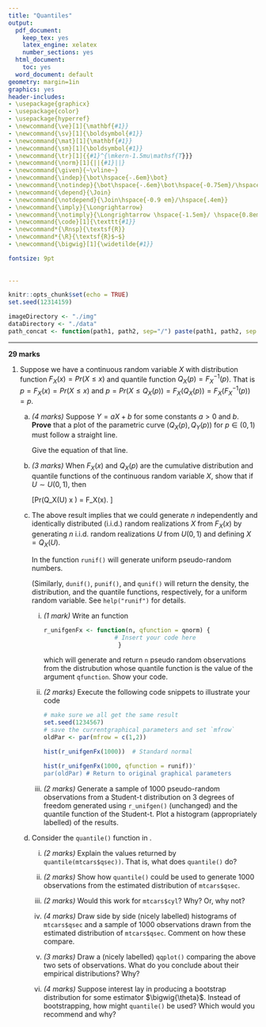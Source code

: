 ```yaml
---
title: "Quantiles"
output:
  pdf_document:
    keep_tex: yes
    latex_engine: xelatex
    number_sections: yes
  html_document:
    toc: yes
  word_document: default
geometry: margin=1in
graphics: yes
header-includes:
- \usepackage{graphicx}
- \usepackage{color}
- \usepackage{hyperref}
- \newcommand{\ve}[1]{\mathbf{#1}}    
- \newcommand{\sv}[1]{\boldsymbol{#1}} 
- \newcommand{\mat}[1]{\mathbf{#1}}    
- \newcommand{\sm}[1]{\boldsymbol{#1}}   
- \newcommand{\tr}[1]{{#1}^{\mkern-1.5mu\mathsf{T}}}    
- \newcommand{\norm}[1]{||{#1}||}           
- \newcommand{\given}{~\vline~}
- \newcommand{\indep}{\bot\hspace{-.6em}\bot}
- \newcommand{\notindep}{\bot\hspace{-.6em}\bot\hspace{-0.75em}/\hspace{.4em}}
- \newcommand{\depend}{\Join}
- \newcommand{\notdepend}{\Join\hspace{-0.9 em}/\hspace{.4em}}
- \newcommand{\imply}{\Longrightarrow}
- \newcommand{\notimply}{\Longrightarrow \hspace{-1.5em}/ \hspace{0.8em}}
- \newcommand{\code}[1]{\texttt{#1}}
- \newcommand*{\Rnsp}{\textsf{R}}
- \newcommand*{\R}{\textsf{R}$~$}
- \newcommand{\bigwig}[1]{\widetilde{#1}}

fontsize: 9pt
  
  
---
```


```r
knitr::opts_chunk$set(echo = TRUE)
set.seed(12314159)

imageDirectory <- "./img"
dataDirectory <- "./data"
path_concat <- function(path1, path2, sep="/") paste(path1, path2, sep = sep)
```

---

**29 marks**

1. Suppose we have a continuous random variable $X$ with distribution function $F_X(x) = Pr(X \le x)$ and quantile function
$Q_X(p) = F_X^{-1}(p)$.  That is $p = F_X(x) = Pr(X \le x)$ and $p = Pr(X \le Q_X(p)) = F_X(Q_X(p)) = F_X(F_X^{-1}(p)) = p$.

    a. *(4 marks)* Suppose $Y = aX +b$ for some constants $a > 0$ and $b$. 
        **Prove** that a plot of the parametric curve $(Q_X(p), Q_Y(p))$ for $p \in (0,1)$ must follow a straight line.  
        
        Give the equation of that line.
        
    b. *(3 marks)* When $F_X(x)$ and $Q_X(p)$ are the cumulative distribution and quantile functions of the continuous random variable $X$, show that if $U \sim U(0,1)$, then 
    
        \[Pr(Q_X(U) \le x )  = F_X(x). \]
    
    c. The above result implies that we could generate $n$ independently and identically distributed (i.i.d.) random realizations $X$ from $F_X(x)$ by generating $n$ i.i.d. random realizations $U$ from $U(0,1)$ and defining $X = Q_X(U)$.  
    
        In \R the function `runif()` will generate uniform pseudo-random numbers. 
    
        (Similarly, `dunif()`, `punif()`, and `qunif()` will return the density, the distribution, and the quantile functions, respectively, for a uniform random variable.  See `help("runif")` for details.
    
        i. *(1 mark)* Write an \R function
    
            ```r
            r_unifgenFx <- function(n, qfunction = qnorm) {
                                # Insert your code here
                                 }
            ```
        
            which will generate and return `n` pseudo random observations from the distrubution whose quantile function is the value of the argument `qfunction`.  Show your code.
            
        ii. *(2 marks)*  Execute the following code snippets to illustrate your code
        
            ```r
            # make sure we all get the same result
            set.seed(1234567)
            # save the currentgraphical parameters and set `mfrow`
            oldPar <- par(mfrow = c(1,2))
            
            hist(r_unifgenFx(1000))  # Standard normal
            
            hist(r_unifgenFx(1000, qfunction = runif))'
            par(oldPar) # Return to original graphical parameters
            ```
            
          iii. *(2 marks)* Generate a sample of 1000 pseudo-random observations from a 
              Student-t distribution on 3 degrees of freedom  generated using `r_unifgen()` (unchanged) and the quantile function of the Student-t.
              Plot a histogram (appropriately labelled) of the results.

    d. Consider the `quantile()` function in \R.
    
        i. *(2 marks)* Explain the values returned by `quantile(mtcars$qsec))`.  That is, what does `quantile()` do?
        
        ii. *(2 marks)* Show how `quantile()` could be used to generate 1000 observations from the estimated distribution of `mtcars$qsec`.
        
        iii. *(2 marks)* Would this work for `mtcars$cyl`? Why? Or, why not?
        
        iv. *(4 marks)* Draw side by side (nicely labelled) histograms of `mtcars$qsec` and a sample of 1000 observations drawn from the estimated distribution of `mtcars$qsec`.  Comment on how these compare.
        
        v. *(3 marks)* Draw a (nicely labelled) `qqplot()` comparing the above two sets of observations.  What do you conclude about their empirical distributions?  Why?
    
        vi. *(4 marks)* Suppose interest lay in producing a bootstrap distribution for some estimator $\bigwig{\theta}$.  Instead of bootstrapping, how might `quantile()` be used?  Which would you recommend and why?